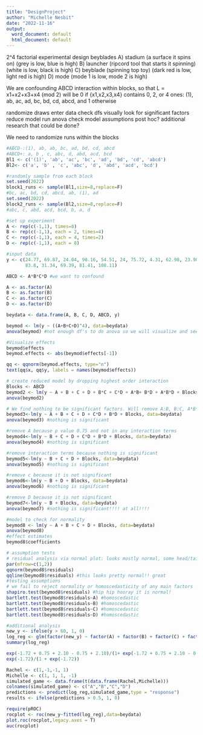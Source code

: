 ```yaml
---
title: "DesignProject"
author: "Michelle Nesbit"
date: "2022-11-16"
output:
  word_document: default
  html_document: default
---
```

2^4 factorial experimental design
beyblades
A) stadium (a surface it spins on) (grey is low, blue is high)
B) launcher (ripcord tool that starts it spinning) (white is low, black is high)
C) beyblade (spinning top toy) (dark red is low, light red is high)
D) mode (mode 1 is low, mode 2 is high)

We are confounding ABCD interaction within blocks, so that L = x1+x2+x3+x4 (mod 2)
will be 0 if {x1,x2,x3,x4} contains 0, 2, or 4 ones: (1), ab, ac, ad, bc, bd,
cd, abcd, and 1 otherwise

randomize draws
enter data
check dfs
visually look for significant factors
reduce model
run anova
check model assumptions
post hoc?
additional research that could be done?

We need to randomize runs within the blocks

```r
#ABCD-:(1), ab, ab, bc, ad, bd, cd, abcd  
#ABCD+: a, b , c, abc, d, abd, acd, bcd
Bl1 <- c('(1)', 'ab', 'ac', 'bc', 'ad', 'bd', 'cd', 'abcd')
Bl2<- c('a', 'b' , 'c', 'abc', 'd', 'abd', 'acd', 'bcd')

#randomly sample from each block
set.seed(2022)
block1_runs <- sample(Bl1,size=8,replace=F)
#bc, ac, bd, cd, abcd, ab, (1), ad
set.seed(2022)
block2_runs <- sample(Bl2,size=8,replace=F)
#abc, c, abd, acd, bcd, b, a, d

#set up experiment
A <- rep(c(-1,1), times=8)
B <- rep(c(-1,1), each = 2, times=4)
C <- rep(c(-1,1), each = 4, times=2)
D <- rep(c(-1,1), each = 8)

#input data
y <- c(24.77, 69.87, 24.04, 98.16, 54.51, 24, 75.72, 4.31, 62.98, 23.98, 83.58, 
       83.8, 31.34, 69.39, 81.41, 108.11)

ABCD <- A*B*C*D #we want to confound

A <- as.factor(A)
B <- as.factor(B)
C <- as.factor(C)
D <- as.factor(D)

beydata <- data.frame(A, B, C, D, ABCD, y)

beymod <- lm(y ~ ((A+B+C+D)^4), data=beydata)
anova(beymod) #not enough df's to do anova so we will visualize and see what effects are significant!

#Visualize effects 
beymod$effects
beymod.effects <- abs(beymod$effects[-1])

qq <- qqnorm(beymod.effects, type="n")  
text(qq$x, qq$y, labels = names(beymod$effects))

# create reduced model by dropping highest order interaction
Blocks <- ABCD
beymod2 <- lm(y ~ A + B + C + D + B*C + C*D + A*B+ B*D + A*B*D + Blocks, data=beydata)
anova(beymod2) 

# We find nothing to be significant factors. Will remove A:B, B:C, A*B*D because they are very insignificant and rerun ANOVA.
beymod3<-lm(y ~ A + B + C + D + C*D + B*D + Blocks, data=beydata)
anova(beymod3) #nothing is significant

#remove A because p value 0.75 and not in any interaction terms
beymod4<-lm(y ~ B + C + D + C*D + B*D + Blocks, data=beydata)
anova(beymod4) #nothing is significant

#remove interaction terms because nothing is significant
beymod5<-lm(y ~ B + C + D + Blocks, data=beydata)
anova(beymod5) #nothing is significant

#remove c because it is not significant
beymod6<-lm(y ~ B + D + Blocks, data=beydata)
anova(beymod6) #nothing is significant

#remove D because it is not significant
beymod7<-lm(y ~ B + Blocks, data=beydata)
anova(beymod7) #nothing is significant!!!! at all!!!!

#model to check for normality
beymod8 <- lm(y ~ A + B + C + D + Blocks, data=beydata)
anova(beymod8)
#effect estimates
beymod8$coefficients

# assumption tests
# residual analysis via normal plot: looks mostly normal, some head/tail
par(mfrow=c(1,2))
qqnorm(beymod8$residuals)
qqline(beymod8$residuals) #this looks pretty normal!! great
#testing assumptions
# we fail to reject normality or homoscedasticity of any main factors
shapiro.test(beymod8$residuals) #hip hip hooray it is normal!
bartlett.test(beymod8$residuals~A) #homoscedastic
bartlett.test(beymod8$residuals~B) #homoscedastic
bartlett.test(beymod8$residuals~C) #homoscedastic
bartlett.test(beymod8$residuals~D) #homoscedastic

#additional analysis
new_y <- ifelse(y > 60, 1, 0)
log_reg <- glm(factor(new_y) ~ factor(A) + factor(B) + factor(C) + factor(D), family="binomial")
summary(log_reg)

exp(-1.72 + 0.75 + 2.10 - 0.75 + 2.10)/(1+ exp(-1.72 + 0.75 + 2.10 - 0.75 + 2.10))
exp(-1.72)/(1 + exp(-1.72))

Rachel <- c(1,-1,-1, 1)
Michelle <- c(1, 1, 1, -1)
simulated_game <- data.frame(t(data.frame(Rachel,Michelle)))
colnames(simulated_game) <- c("A","B","C","D")
predictions <- predict(log_reg,simulated_game,type = "response")
results <- ifelse(predictions > 0.5, 1, 0)

require(pROC)
rocplot <- roc(new_y~fitted(log_reg),data=beydata)
plot.roc(rocplot,legacy.axes = T)
auc(rocplot)

```




```r

```




```r

```

